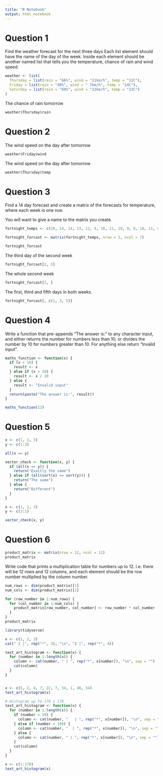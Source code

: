 ```yaml
---
title: "R Notebook"
output: html_notebook
---
```

# Question 1
Find the weather forecast for the next three days Each list element should have the name of the day of the week. Inside each element should be another named list that tells you the temperature, chance of rain and wind speed.

```r
weather <- list(
  Thursday = list(rain = "66%", wind = "11km/h", temp = "12C"),
  Friday = list(rain = "40%", wind = " 7km/h", temp = "14C"),
  Saturday = list(rain = "69%", wind = "13km/h", temp = "13C")
)
```

The chance of rain tomorrow
```r
weather$Thursday$rain
```

# Question 2
The wind speed on the day after tomorrow
```r
weather$Friday$wind
```

The wind speed on the day after tomorrow
```r
weather$Thursday$temp
```

# Question 3
Find a 14 day forecast and create a matrix of the forecasts for temperature, where each week is one row.

You will want to give a name to the matrix you create.

```r
fortnight_temps <- c(10, 14, 14, 13, 12, 9, 10, 11, 10, 9, 8, 10, 11, 9)

fortnight_forcast <- matrix(fortnight_temps, nrow = 2, ncol = 7)

fortnight_forcast
```

The third day of the second week
```r
fortnight_forcast[2, 3]
```

The whole second week
```r
fortnight_forcast[2, ]
```

The first, third and fifth days in both weeks.
```r
fortnight_forcast[, c(1, 3, 5)]
```

# Question 4
Write a function that pre-appends “The answer is:” to any character input, and either returns the number for numbers less than 10, or divides the number by 10 for numbers greater than 10. For anything else return “Invalid input”.

```r
maths_function <- function(x) {
  if (x < 10) {
    result <- x
  } else if (x > 10) {
    result <- x / 10
  } else {
    result <- "Invalid input"
  }
  return(paste("The answer is:", result))
}
```

```r
maths_function(12)
```

# Question 5

```r
x <- c(1, 2, 3)
y <- c(1:3)

all(x == y)
```

```r
vector_check <- function(x, y) {
  if (all(x == y)) {
    return("Exactly the same")
  } else if (all(sort(x) == sort(y))) {
    return("The same")
  } else {
    return("Different")
  }
}
```

```r
x <- c(1, 2, 3)
y <- c(3:1)

vector_check(x, y)
```

# Question 6
```r
product_matrix <- matrix(nrow = 12, ncol = 12)
product_matrix
```


Write code that prints a multiplication table for numbers up to 12. i.e. there will be 12 rows and 12 columns, and each element should be the row number multiplied by the column number.
```r
num_rows <- dim(product_matrix)[1]
num_cols <- dim(product_matrix)[2]

for (row_number in 1:num_rows) {
  for (col_number in 1:num_cols) {
    product_matrix[row_number, col_number] <- row_number * col_number
  }
}
product_matrix
```

```r
library(tidyverse)

x <- c(1, 2, 3)
cat(" 1 |", rep("*", 3), "\n", "2 |", rep("*", 4))
```
```r
text_art_histogram <- function(x) {
  for (number in 1:length(x)) {
    column <- cat(number, " | ", rep("*", x[number]), "\n", sep = "")
    cat(column)
  }
}


x <- c(5, 2, 4, 7, 22, 7, 34, 1, 46, 34)
text_art_histogram(x)
```

```r
# Histogram up to 178 x 178
text_art_histogram <- function(x) {
  for (number in 1:length(x)) {
    if (number < 10) {
      column <- cat(number, "   | ", rep("*", x[number]), "\n", sep = "")
    } else if (number < 100) {
      column <- cat(number, "  | ", rep("*", x[number]), "\n", sep = "")
    } else {
      column <- cat(number, " | ", rep("*", x[number]), "\n", sep = "")
    }
    cat(column)
  }
}

x <- c(1:178)
text_art_histogram(x)
```
